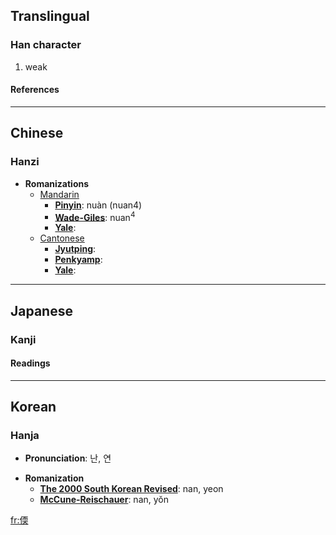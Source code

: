 ==Translingual==
===Han character===
{{Han char|rad=人|as=09|sn=11|four=|canj=人一月大 (OMBK)}}
# weak
====References====
{{Han ref|kx=0109.230|dkj=00831|dj=0233.120|hdz=10188.070|uh=5044|ud=20548}}
----

==Chinese==
===Hanzi===


* '''Romanizations'''
** [[Mandarin]]
*** '''[[Pinyin]]''': nuàn (nuan4)
*** '''[[Wade-Giles]]''': nuan<sup>4</sup>
*** '''[[Yale]]''': 
**[[Cantonese]]
***'''[[Jyutping]]''':
***'''[[Penkyamp]]''': 
***'''[[Yale]]''': 


----
==Japanese==
===Kanji===
{{ja-kanji|grade=|rs=人09}}
====Readings====
{{ja-readings|on=[[だん]] (dan), [[なん]] (nan)|kun=[[よわい]] (yowai)}}


----
==Korean==
===Hanja===

* '''Pronunciation''': 난, 연

* '''Romanization'''
** '''[[The 2000 South Korean Revised Romanization|The 2000 South Korean Revised]]''': nan, yeon
** '''[[McCune-Reischauer]]''': nan, yŏn


[[fr:偄]]